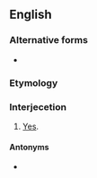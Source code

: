 ==English==

===Alternative forms===
* {{l|en|yuppers}}

===Etymology===
{{af|en|yep|-er|-s}}

===Interjecetion===
{{en-interj}}

# {{lb|en|informal}} [[yes|Yes]].

====Antonyms====
* {{l|en|nopers}}